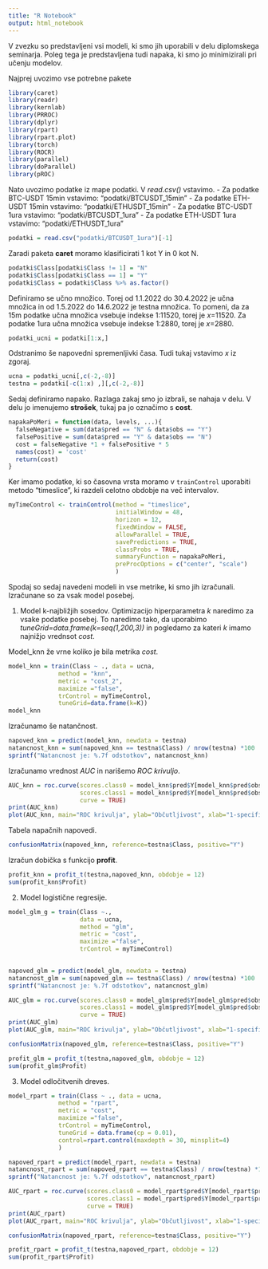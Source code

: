 ```yaml
---
title: "R Notebook"
output: html_notebook
---
```


V zvezku so predstavljeni vsi modeli, ki smo jih uporabili v delu diplomskega seminarja. Poleg 
tega je predstavljena tudi napaka, ki smo jo minimizirali pri učenju modelov.

Najprej uvozimo vse potrebne pakete

```r
library(caret)
library(readr)
library(kernlab)
library(PRROC)
library(dplyr)
library(rpart)
library(rpart.plot)
library(torch)
library(ROCR)
library(parallel)
library(doParallel)
library(pROC)
```

Nato uvozimo podatke iz mape podatki.
V *read.csv()* vstavimo.
- Za podatke BTC-USDT 15min vstavimo: "podatki/BTCUSDT_15min"
- Za podatke ETH-USDT 15min vstavimo: "podatki/ETHUSDT_15min"
- Za podatke BTC-USDT 1ura vstavimo: "podatki/BTCUSDT_1ura"
- Za podatke ETH-USDT 1ura vstavimo: "podatki/ETHUSDT_1ura"

```r
podatki = read.csv("podatki/BTCUSDT_1ura")[-1]
```

Zaradi paketa **caret** moramo klasificirati 1 kot Y in 0 kot N.
```r
podatki$Class[podatki$Class != 1] = "N"
podatki$Class[podatki$Class == 1] = "Y"
podatki$Class = podatki$Class %>% as.factor()
```

Definiramo se učno množico. Torej od 1.1.2022 do 30.4.2022 je učna množica in od 1.5.2022 do 14.6.2022 je testna množica.
To pomeni, da za 15m podatke učna množica vsebuje indekse 1:11520, torej je *x*=11520. 
Za podatke 1ura učna  množica vsebuje indekse 1:2880, torej je *x*=2880.

```r
podatki_ucni = podatki[1:x,]
```

Odstranimo še napovedni spremenljivki časa. Tudi tukaj vstavimo *x* iz zgoraj. 
```r
ucna = podatki_ucni[,c(-2,-8)]
testna = podatki[-c(1:x) ,][,c(-2,-8)]
```

Sedaj definiramo napako. Razlaga zakaj smo jo izbrali, se nahaja v delu.
V delu jo imenujemo **strošek**, tukaj pa jo označimo s **cost**.
```r
napakaPoMeri = function(data, levels, ...){
  falseNegative = sum(data$pred == "N" & data$obs == "Y")
  falsePositive = sum(data$pred == "Y" & data$obs == "N")
  cost = falseNegative *1 + falsePositive * 5
  names(cost) = 'cost'
  return(cost)
}
```

Ker imamo podatke, ki so časovna vrsta moramo v `trainControl` uporabiti metodo "timeslice", ki razdeli celotno obdobje na 
več intervalov.
```r
myTimeControl <- trainControl(method = "timeslice",
                              initialWindow = 48,
                              horizon = 12,
                              fixedWindow = FALSE,
                              allowParallel = TRUE,
                              savePredictions = TRUE,
                              classProbs = TRUE,
                              summaryFunction = napakaPoMeri,
                              preProcOptions = c("center", "scale")
                              )
```

Spodaj so sedaj navedeni modeli in vse metrike, ki smo jih izračunali. Izračunane so za vsak model posebej.

###############################################################################
1. Model k-najbližjih sosedov.
Optimizacijo hiperparametra *k* naredimo za vsake podatke posebej. 
To naredimo tako, da uporabimo *tuneGrid=data.frame(k=seq(1,200,3))* in 
pogledamo za kateri *k* imamo najnižjo vrednsot *cost*.

Model_knn že vrne koliko je bila metrika *cost*.
```r
model_knn = train(Class ~ ., data = ucna,
              method = "knn",
              metric = "cost_2",
              maximize ="false",
              trControl = myTimeControl,
              tuneGrid=data.frame(k=K))
model_knn
```

Izračunamo še natančnost.
```r
napoved_knn = predict(model_knn, newdata = testna)
natancnost_knn = sum(napoved_knn == testna$Class) / nrow(testna) *100
sprintf("Natancnost je: %.7f odstotkov", natancnost_knn)
```

Izračunamo vrednost *AUC* in narišemo *ROC krivuljo*.
```r
AUC_knn = roc.curve(scores.class0 = model_knn$pred$Y[model_knn$pred$obs == "Y"], 
                    scores.class1 = model_knn$pred$Y[model_knn$pred$obs == "N"],
                    curve = TRUE)
print(AUC_knn)
plot(AUC_knn, main="ROC krivulja", ylab="Občutljivost", xlab="1-specifičnost")
```

Tabela napačnih napovedi.
```r
confusionMatrix(napoved_knn, reference=testna$Class, positive="Y")
```

Izračun dobička s funkcijo **profit**.
```r
profit_knn = profit_t(testna,napoved_knn, obdobje = 12)
sum(profit_knn$Profit)
```


###############################################################################
2. Model logistične regresije.


```r
model_glm_g = train(Class ~., 
                    data = ucna,
                    method = "glm",
                    metric = "cost",
                    maximize ="false",
                    trControl = myTimeControl)
                    
```

```r
napoved_glm = predict(model_glm, newdata = testna)
natancnost_glm = sum(napoved_glm == testna$Class) / nrow(testna) *100
sprintf("Natancnost je: %.7f odstotkov", natancnost_glm)
```

```r
AUC_glm = roc.curve(scores.class0 = model_glm$pred$Y[model_glm$pred$obs == "Y"], 
                    scores.class1 = model_glm$pred$Y[model_glm$pred$obs == "N"],
                    curve = TRUE)
print(AUC_glm)
plot(AUC_glm, main="ROC krivulja", ylab="Občutljivost", xlab="1-specifičnost")
```

```r
confusionMatrix(napoved_glm, reference=testna$Class, positive="Y")
```

```r
profit_glm = profit_t(testna,napoved_glm, obdobje = 12)
sum(profit_glm$Profit)
```

###############################################################################
3. Model odločitvenih dreves.

```r

model_rpart = train(Class ~ ., data = ucna,
              method = "rpart",
              metric = "cost",
              maximize ="false",
              trControl = myTimeControl,
              tuneGrid = data.frame(cp = 0.01),
              control=rpart.control(maxdepth = 30, minsplit=4)
              )
```

```r
napoved_rpart = predict(model_rpart, newdata = testna)
natancnost_rpart = sum(napoved_rpart == testna$Class) / nrow(testna) *100
sprintf("Natancnost je: %.7f odstotkov", natancnost_rpart)

```

```r
AUC_rpart = roc.curve(scores.class0 = model_rpart$pred$Y[model_rpart$pred$obs == "Y"], 
                      scores.class1 = model_rpart$pred$Y[model_rpart$pred$obs == "N"],
                      curve = TRUE)
print(AUC_rpart)
plot(AUC_rpart, main="ROC krivulja", ylab="Občutljivost", xlab="1-specifičnost")
```

```r
confusionMatrix(napoved_rpart, reference=testna$Class, positive="Y")
```

```r
profit_rpart = profit_t(testna,napoved_rpart, obdobje = 12)
sum(profit_rpart$Profit)
```





